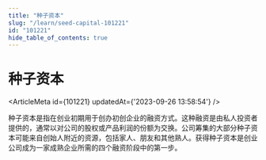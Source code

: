 ```yaml
---
title: "种子资本"
slug: "/learn/seed-capital-101221"
id: "101221"
hide_table_of_contents: true
---
```



# 种子资本

<ArticleMeta id={101221} updatedAt={'2023-09-26 13:58:54'} />
<div className='border-solid border-b border-t-0 my-4 border-[var(--ifm-color-gray-300)]' />

种子资本是指在创业初期用于创办初创企业的融资方式。这种融资是由私人投资者提供的，通常以对公司的股权或产品利润的份额为交换。公司筹集的大部分种子资本可能来自创始人附近的资源，包括家人、朋友和其他熟人。获得种子资本是创业公司成为一家成熟企业所需的四个融资阶段中的第一步。
